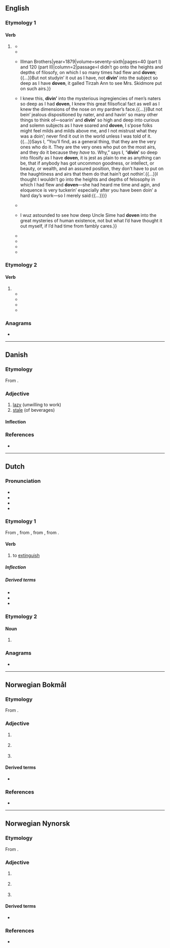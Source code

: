 ==English==

===Etymology 1===

====Verb====
{{head|en|verb form}}

# {{lb|en|dialectal}} {{inflection of|en|dive||past|part}}
#* {{quote-journal|en|editors=[[w:John Townsend Trowbridge|J[ohn] T[ownsend] Trowbridge]] and {{w|Lucy Larcom}}|title=Bobbit’s Hotel|journal=[[w:Our Young Folks|Our Young Folks. An Illustrated Magazine for Boys and Girls.]]|location=Boston|publisher=[[w:Ticknor and Fields|Fields, Osgood, & Co.]],{{nb...|124 Tremont Street.}}|month=August|year=1870|volume=IV|issue=VIII|page=484|passage=“Now,” said Bobbit, with an amazing chuckle for a boy who was going to give to-morrow’s dinner to another boy, “you walk right along as ef you was going to walk a mile, and when you see I ’ve '''doven'''&nbsp;— '''''dive'''!''” The next they knew after that, Bobbit had “'''doven'''” into the old engine boiler, and they after him.}}
#* {{quote-book|en|author=Josiah Allen’s Wife [pen name; {{w|Marietta Holley}}]|chapter=How Serepta Carried the Meetin’ House|title=Josiah Allen’s Wife as a P.A. and P.I. Samantha at the Centennial.{{nb...|Designed as a Bright and Shining Light, to Pierce the Fogs of Error and Injustice That Surround Society and Josiah, and to Bring More Clearly to View the Path That Leads Straight on to Virtue and Happiness.}}|location=Hartford, Conn.|publisher=American Publishing Company|year=1879|page=242|passage=Knowin’ what I ''do'' know, '''divin’''' deep into the heights and depths of men’s naters as I have '''doven''', I knew that this would break Serepta’s chains.}}
#* {{quote-journal|en|author=Josiah Allen’s Wife [pen name; {{w|Marietta Holley}}]|title=Tirzah Ann’s Summer Strip|journal=[[w:Peterson's Magazine|Peterson’s Magazine]]|publisher={{...|engraved & printed by}}Illman Brothers|year=1879|volume=seventy-sixth|pages=40 (part I) and 120 (part II)|column=2|passage=I didn’t go onto the heights and depths of filosofy, on which I so many times had flew and '''doven''';{{...}}But not studyin’ it out as I have, not '''divin’''' into the subject so deep as I have '''doven''', it galled Tirzah Ann to see Mrs. Skidmore put on such airs.}}
#* {{quote-book|en|author=Josiah Allen’s Wife ({{w|Marietta Holley}})|title=My Wayward Pardner; or, My Trials with Josiah, America, The Widow Bump, and Etcetery|location=Hartford, Conn.|publisher=American Publishing Company|year=1880|year_published=1882|pages=146, 177, 294, 298, and 301|passage=Says I, feelin’ more and more eloquent as I '''dove''' further and further into the depths of the subject than I had '''doven'''—and the more I went on about it the more carried away I wuz and lost, till before I had gone on 2 minutes I was entirely by the side of myself, and carried completely out of Kellup Cobb’s presence, out of Josiah Allen’s kitchen, out into the mighty waste of mystery that floats all round Jonesville and the world:{{...}}I knew this, '''divin’''' into the mysterious ingregiencies of men’s naters so deep as I had '''doven''', I knew this great filisofical fact as well as I knew the dimensions of the nose on my pardner’s face.{{...}}But not bein’ jealous dispositioned by nater, and and{{sic}} havin’ so many other things to think of—soarin’ and '''divin’''' so high and deep into curious and solemn subjects as I have soared and '''doven''', I s’pose folks might feel milds and milds above me, and I not mistrust what they was a doin’; never find it out in the world unless I was told of it.{{...}}Says I, “You’ll find, as a general thing, that they are the very ones who do it. They are the very ones who put on the most airs, and they do it because they ''have'' to. Why,” says I, “'''divin’''' so deep into filosify as I have '''doven''', it is jest as plain to me as anything can be, that if anybody has got uncommon goodness, or intellect, or beauty, or wealth, and an assured position, they don’t have to put on the haughtiness and airs that them do that hain’t got nothin’.{{...}}I thought I wouldn’t go into the heights and depths of felosophy in which I had flew and '''doven'''—she had heard me time and agin, and eloquence is very tuckerin’ especially after you have been doin’ a hard day’s work—so I merely said:{{...}}}}
#* {{quote-book|en|author=Josiah Allen’s Wife ({{w|Marietta Holley}})|chapter=In Which I Continue My Search for Josiah Through Dreamland, Huntin’ for Him in Vain, and Return to Bildad’s at Night, Weary and Despairin’|title=Samantha at Coney Island and a Thousand Other Islands|location=New York|publisher=[[w:Christian Herald|The Christian Herald]],{{nb...|Bible House}}|year=1911|page=283|passage=But I sez, “Nobody can '''dive''' into deeper depths than I have '''doven''' to-day.”&nbsp;/ “The ocean?” sez she.&nbsp;/ “Oceans of anxiety,” sez I, “rivers of grief.”}}
#* {{quote-book|en|author={{w|Marietta Holley}}|chapter=In Which I Resolve to Write a Book|title=Josiah Allen on the Woman Question|publisher=[[w:Baker Publishing Group|Fleming H. Revell Company]]|year=1914|pages=16 and 20|passage=And in '''divin’''' back into history as fur as I’ve '''doven''' I want to give suitable credit to my chumb, Uncle Simon Bentley.{{...}}I wuz astounded to see how deep Uncle Sime had '''doven''' into the great mysteries of human existence, not but what I’d have thought it out myself, if I’d had time from fambly cares.}}
#* {{quote-journal|en|author=[[w:Jack Todd (journalist)|Jack Todd]]|title=Crawford says Nordiques a victim of Rangers’ dirty ‘doven’|journal=[[w:Montreal Gazette|The Gazette]]|location=Montreal, Que.|date=14 May 1995|page=D5|column=3|passage=“These guys have '''diven'''&nbsp;– have ‘'''doven'''’&nbsp;– the whole series,” Crawford told this reporter. “We’re not supposed to talk about the refs, but the league has a rule for this. It’s been a big factor in this series, the diving of Kovalev. He’s a gold medalist in diving.}}
#* {{quote-book|en|author=Olin Thompson|title=The Long Ride|series=Dean and Egan, the Story of Two Families|seriesvolume=first volume|publisher=Bookwarren|year=2005|page=27|isbn=0-945949-26-X|passage=“The last man out had grabbed a half empty bottle off the counter near the door, two cowboys there had '''doven''' under a table to escape the bullets from them two crazy shooters.”}}
#* {{quote-book|en|by=Gerd Maximovič|trans=Isabel Cole|title=The Thing Which Fell From the Heavens|publisher=Tredition|year=2014|isbn=978-3-8495-8351-4|passage=As soon as he had '''doven''' into the planet he had learned how to multiply his strength.}}
#* {{quote-book|en|author=LT Wulf|title=The World King; Book I: The Reckoning|year=2015|isbn=978-1-312-37454-6|passage=I peekt up and lookt over where Badr had '''doven''' and he was already looking my way.}}

===Etymology 2===

====Verb====
{{en-verb}}

# {{alternative form of|en|daven}}
#* {{quote-book|en|editor=John Cohen|chapter=The Good-Good Culture|title=The Essential {{w|Lenny Bruce}}|publisher=[[w:Panther Books|Panther Books Ltd]]|year=1967|year_published=1975|page=267|isbn=9780586039984|passage=I vatched{{sic}} through the portholes as they would '''doven''' and chant&nbsp;/ ''‘Hey, mein Liebe, heyyyy.’''}}
#* {{quote-journal|en|journal=Jewish Life|year=1974|page=12|column=2|passage=We played at this intelligence base, and then '''dovened''' ''Maariv'', again word by word.}}
#* {{quote-book|en|editors={{w|William Novak}} and {{w|Moshe Waldoks}}|title=The Big Book of Jewish Humor|publisher=[[w:HarperCollins|Collins]]|year=2006|page=233|isbn=978-0-06-113813-3|passage=THERE once was a king, old and a little crazy, who summoned the Chief Rabbi of his kingdom. “Rabbi,” he said, “there’s one thing I’d like to see. I want you to teach my pet monkey how to '''doven'''.”}}
#* {{quote-book|en|editor=Seemah C. Berson|chapter=Joshua (Joe) Gershman|title=I Have a Story to Tell You|location=Waterloo, Ont.|publisher={{w|Wilfrid Laurier University Press}}|year=2010|page=178|isbn=978-1-55458-238-9|passage=They knew how to '''''doven''''', to pray, but they didn’t understand what the heck they were reading. And some of them couldn’t '''''doven''''' either!}}

===Anagrams===
* {{anagrams|en|a=denov|Devon|devon}}

----

==Danish==

===Etymology===
From {{der|da|non|dofinn||dead}}.

===Adjective===
{{da-adj}}

# [[lazy]] (unwilling to work)
# [[stale]] (of beverages)

====Inflection====
{{da-infl-adj|dovn|est}}

===References===
* {{R:DDO}}

----

==Dutch==

===Pronunciation===
* {{IPA|nl|/ˈdoːvə(n)/}}
* {{audio|nl|Nl-doven.ogg|Audio}}
* {{hyphenation|nl|do|ven}}
* {{rhymes|nl|oːvən|s=2}}

===Etymology 1===
From {{inh|nl|dum|dôven}}, from {{inh|nl|odt|*dōven}}, from {{inh|nl|gmw-pro|*daubijan}}, from {{inh|nl|gem-pro|*daubijaną}}.

====Verb====
{{nl-verb}}

# {{lb|nl|ergative}} to [[extinguish]]

=====Inflection=====
{{nl-conj-wk|doof|dove}}

=====Derived terms=====
* {{l|nl|doofpot}}
* {{l|nl|uitdoven}}
* {{l|nl|verdoven}}

===Etymology 2===
{{nonlemma}}

====Noun====
{{head|nl|noun form}}

# {{nl-noun form of|pl|dove}}

===Anagrams===
* {{l|nl|vonde}}

----

==Norwegian Bokmål==

===Etymology===
From {{der|nb|non|dofinn||dead}}.

===Adjective===
{{head|nb|adjective|neuter singular|dovent|definite singular and plural|dovne|comparative|dovnere|indefinite superlative|dovnest|definite superlative|dovneste}}

# {{l|en|lazy}} {{q|unwilling to work}}
# {{l|en|flat}} {{q|e.g. beer}}
# {{l|en|numb}} {{q|limbs}}

====Derived terms====
* {{l|nb|dovendyr}}

===References===
* {{R:The Bokmål Dictionary}}

----

==Norwegian Nynorsk==

===Etymology===
From {{der|nn|non|dofinn||dead}}.

===Adjective===
{{head|nn|adjective|neuter singular|dove|or|dovent|definite singular and plural|dovne|comparative|dovnare|indefinite superlative|dovnast|definite superlative|dovnaste}}

# {{l|en|lazy}} {{q|unwilling to work}}
# {{l|en|flat}} {{q|e.g. beer}}
# {{l|en|numb}} {{q|limbs}}

====Derived terms====
* {{l|nn|dovendyr}}

===References===
* {{R:The Nynorsk Dictionary}}